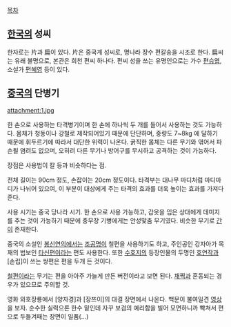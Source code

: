 [[목차]]

== [[한국]]의 성씨 ==
한자로는 片과 扁이 있다. 片은 중국계 성씨로, 명나라 장수 편갈송을 시조로 한다. 扁씨는 유래 불명으로, 본관은 희천 편씨 하나다. 편씨 성을 쓰는 유명인으로는 가수 [[편승엽]], 소설가 [[편혜영]] 등이 있다. 

== [[중국]]의 단병기 ==
attachment:1.jpg

한 손으로 사용하는 타격병기이며 한 손에 하나씩 두 개를 들어서 사용하는 것도 가능하다. 몸체가 청동이나 강철로 제작되어있기 때문에 단단하며, 중량도 7~8kg 에 달하기 때문에 휘두르기에 따라서 대단한 위력이 나온다. 굵직한 몸체는 다른 무기와 엮어서 파손될 염려도 없으며, 오히려 다른 무기나 방어구를 무시하고 공격하는 것이 가능하다. 

장점은 사용법이 칼 등과 비슷하다는 점.

전체 길이는 90cm 정도, 손잡이는 20cm 정도이다. 타격부는 대나무 마디처럼 마디마디가 나뉘어 있으여, 이 부분이 대상에게 주는 타격의 효과를 더욱 높이는 효과를 가져다 준다. 

사용 시기는 중국 당나라 시기. 한 손으로 사용 가능하고, 갑옷을 입은 상대에게 데미지를 주는 것이 가능하기 때문에 중무장 기병에게는 안성맟춤 무기였다. 비슷한 무기로 [[간]]이 존재한다.

중국의 소설인 [[봉신연의]]에서는 [[조공명]]이 철편을 사용하기도 하고, 주인공인 강자아가 목재의 법보인 [[타신편]]이라는 편도 사용한다. 또한 [[수호지]]의 등장인물의 두명인 [[호연작]]과 [손립]이 쓰는 쌍편은 편을 두개 든 것이다. 

[[철편]]이라는 무기는 편을 아아주 가늘게 만든 버전이라고 보면 된다. [[채찍]]과 혼동되는 경우가 있으므로 주의할 것.

영화 와호장룡에서 [양자경]과 [장쯔이]의 대결 장면에서 나온다. 백문이 불여일견 [http://pann.nate.com/video/220101232 영상]을 보자. 순수한 실력으론 한수 밑인데 자꾸 보검의 예리함을 빌어 모면하니까 빡쳐서 편으로 두들겨패는 장면이 일품(...)
